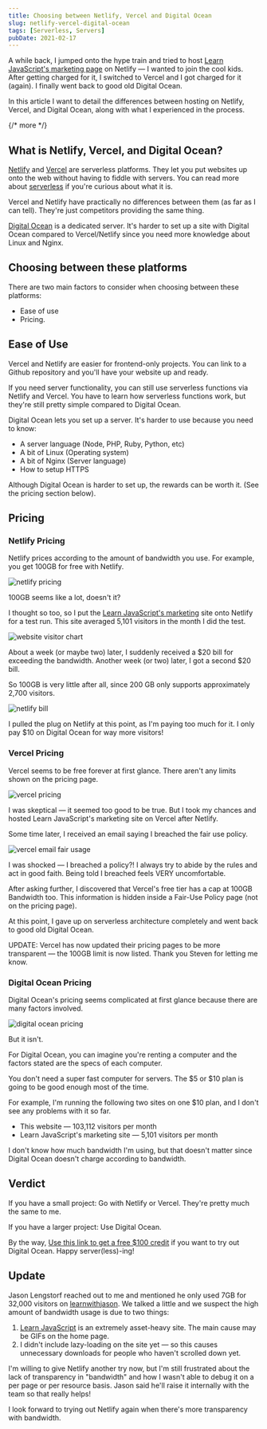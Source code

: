 ```yaml
---
title: Choosing between Netlify, Vercel and Digital Ocean
slug: netlify-vercel-digital-ocean
tags: [Serverless, Servers]
pubDate: 2021-02-17
---
```


A while back, I jumped onto the hype train and tried to host [Learn JavaScript's marketing page](https://learnjavascript.today) on Netlify — I wanted to join the cool kids. After getting charged for it, I switched to Vercel and I got charged for it (again). I finally went back to good old Digital Ocean.

In this article I want to detail the differences between hosting on Netlify, Vercel, and Digital Ocean, along with what I experienced in the process.

{/* more */}

## What is Netlify, Vercel, and Digital Ocean?

[Netlify](https://www.netlify.com) and [Vercel](https://vercel.com) are serverless platforms. They let you put websites up onto the web without having to fiddle with servers. You can read more about [serverless](https://serverless.css-tricks.com) if you're curious about what it is.

Vercel and Netlify have practically no differences between them (as far as I can tell). They're just competitors providing the same thing.

[Digital Ocean](https://m.do.co/c/64daa7a7a455) is a dedicated server. It's harder to set up a site with Digital Ocean compared to Vercel/Netlify since you need more knowledge about Linux and Nginx.

## Choosing between these platforms

There are two main factors to consider when choosing between these platforms:

- Ease of use
- Pricing.

## Ease of Use

Vercel and Netlify are easier for frontend-only projects. You can link to a Github repository and you'll have your website up and ready.

If you need server functionality, you can still use serverless functions via Netlify and Vercel. You have to learn how serverless functions work, but they're still pretty simple compared to Digital Ocean.

Digital Ocean lets you set up a server. It's harder to use because you need to know:

- A server language (Node, PHP, Ruby, Python, etc)
- A bit of Linux (Operating system)
- A bit of Nginx (Server language)
- How to setup HTTPS

Although Digital Ocean is harder to set up, the rewards can be worth it. (See the pricing section below).

## Pricing

### Netlify Pricing

Netlify prices according to the amount of bandwidth you use. For example, you get 100GB for free with Netlify.

<Image
  src='/images/2021/netlify-vercel-and-digital-ocean/netlify-pricing.png'
  alt='netlify pricing'
/>

100GB seems like a lot, doesn't it?

I thought so too, so I put the [Learn JavaScript's marketing](https://learnjavascript.today) site onto Netlify for a test run. This site averaged 5,101 visitors in the month I did the test.

<Image
  src='/images/2021/netlify-vercel-and-digital-ocean/website-visitor-chart.png'
  alt='website visitor chart'
/>

About a week (or maybe two) later, I suddenly received a $20 bill for exceeding the bandwidth. Another week (or two) later, I got a second $20 bill.

So 100GB is very little after all, since 200 GB only supports approximately 2,700 visitors.

<Image
  src='/images/2021/netlify-vercel-and-digital-ocean/netlify-bill.png'
  alt='netlify bill'
/>

I pulled the plug on Netlify at this point, as I'm paying too much for it. I only pay \$10 on Digital Ocean for way more visitors!

### Vercel Pricing

Vercel seems to be free forever at first glance. There aren't any limits shown on the pricing page.

<Image
  src='/images/2021/netlify-vercel-and-digital-ocean/vercel-pricing.png'
  alt='vercel pricing'
/>

I was skeptical — it seemed too good to be true. But I took my chances and hosted Learn JavaScript's marketing site on Vercel after Netlify.

Some time later, I received an email saying I breached the fair use policy.

<Image
  src='/images/2021/netlify-vercel-and-digital-ocean/vercel-email-fair-usage.png'
  alt='vercel email fair usage'
/>

I was shocked — I breached a policy?! I always try to abide by the rules and act in good faith. Being told I breached feels VERY uncomfortable.

After asking further, I discovered that Vercel's free tier has a cap at 100GB Bandwidth too. This information is hidden inside a Fair-Use Policy page (not on the pricing page).

At this point, I gave up on serverless architecture completely and went back to good old Digital Ocean.

UPDATE: Vercel has now updated their pricing pages to be more transparent — the 100GB limit is now listed. Thank you Steven for letting me know.

### Digital Ocean Pricing

Digital Ocean's pricing seems complicated at first glance because there are many factors involved.

<Image
  src='/images/2021/netlify-vercel-and-digital-ocean/digital-ocean-pricing.png'
  alt='digital ocean pricing'
/>

But it isn't.

For Digital Ocean, you can imagine you're renting a computer and the factors stated are the specs of each computer.

You don't need a super fast computer for servers. The $5 or $10 plan is going to be good enough most of the time.

For example, I'm running the following two sites on one \$10 plan, and I don't see any problems with it so far.

- This website — 103,112 visitors per month
- Learn JavaScript's marketing site — 5,101 visitors per month

I don't know how much bandwidth I'm using, but that doesn't matter since Digital Ocean doesn't charge according to bandwidth.

## Verdict

If you have a small project: Go with Netlify or Vercel. They're pretty much the same to me.

If you have a larger project: Use Digital Ocean.

By the way, [Use this link to get a free \$100 credit](https://m.do.co/c/64daa7a7a455) if you want to try out Digital Ocean. Happy server(less)-ing!

## Update

Jason Lengstorf reached out to me and mentioned he only used 7GB for 32,000 visitors on [learnwithjason](https://www.learnwithjason.dev). We talked a little and we suspect the high amount of bandwidth usage is due to two things:

1. [Learn JavaScript](https://learnjavascript.today) is an extremely asset-heavy site. The main cause may be GIFs on the home page.
2. I didn't include lazy-loading on the site yet — so this causes unnecessary downloads for people who haven't scrolled down yet.

I'm willing to give Netlify another try now, but I'm still frustrated about the lack of transparency in "bandwidth" and how I wasn't able to debug it on a per page or per resource basis. Jason said he'll raise it internally with the team so that really helps!

I look forward to trying out Netlify again when there's more transparency with bandwidth.
